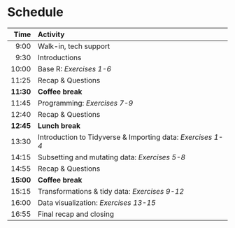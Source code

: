 # Schedule

| Time | Activity |
|---:|:---|
| 9:00 | Walk-in, tech support |
| 9:30 | Introductions |
| 10:00 | Base R: _Exercises 1-6_ |
| 11:25 | Recap & Questions |
| **11:30** | **Coffee break** |
| 11:45 | Programming: _Exercises 7-9_ |
| 12:40 | Recap & Questions |
| **12:45** | **Lunch break** |
| 13:30 | Introduction to Tidyverse & Importing data: _Exercises 1-4_ |
| 14:15 | Subsetting and mutating data: _Exercises 5-8_ |
| 14:55 | Recap & Questions |
| **15:00** | **Coffee break** |
| 15:15 | Transformations & tidy data: _Exercises 9-12_ |
| 16:00 | Data visualization: _Exercises 13-15_ |
| 16:55 | Final recap and closing |